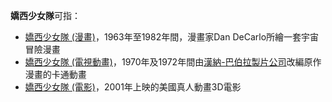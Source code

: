 '''嬌西少女隊'''可指：
*[[嬌西少女隊_(漫畫)|嬌西少女隊 (漫畫)]]，1963年至1982年間，漫畫家Dan DeCarlo所繪一套宇宙冒險漫畫
*[[嬌西少女隊_(電視動畫)|嬌西少女隊 (電視動畫)]]，1970年及1972年間由[[漢納巴伯拉動畫|漢納-巴伯拉製片公司]]改編原作漫畫的卡通動畫
*[[嬌西少女隊_(電影)|嬌西少女隊 (電影)]]，2001年上映的美國真人動畫3D電影

{{Disambig|cat=五字作品消歧义}}
